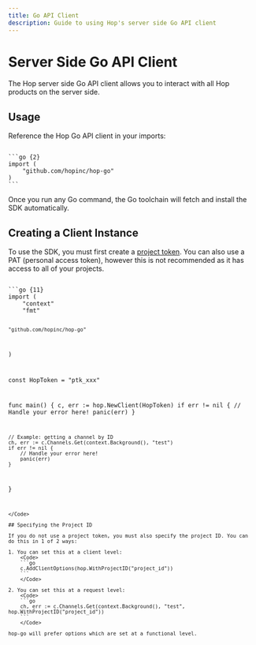 ```yaml
---
title: Go API Client
description: Guide to using Hop's server side Go API client
---
```



# Server Side Go API Client

The Hop server side Go API client allows you to interact with all Hop products on the server side.

## Usage

Reference the Hop Go API client in your imports:

<Code>
```go {2}
import (
	"github.com/hopinc/hop-go"
)
```
</Code>

Once you run any Go command, the Go toolchain will fetch and install the SDK automatically.

## Creating a Client Instance

To use the SDK, you must first create a [project token](/reference/project_tokens). You can also use a PAT (personal access token), however this is not recommended as it has access to all of your projects.

<Code>
```go {11}
import (
	"context"
	"fmt"

    "github.com/hopinc/hop-go"
)

const HopToken = "ptk_xxx"

func main() {
	c, err := hop.NewClient(HopToken)
	if err != nil {
		// Handle your error here!
		panic(err)
	}

    // Example: getting a channel by ID
    ch, err := c.Channels.Get(context.Background(), "test")
    if err != nil {
    	// Handle your error here!
    	panic(err)
    }
}
```
</Code>

## Specifying the Project ID

If you do not use a project token, you must also specify the project ID. You can do this in 1 of 2 ways:

1. You can set this at a client level:
	<Code>
	```go
	c.AddClientOptions(hop.WithProjectID("project_id"))
	```
	</Code>

2. You can set this at a request level:
	<Code>
	```go
	ch, err := c.Channels.Get(context.Background(), "test", hop.WithProjectID("project_id"))
	```
	</Code>

hop-go will prefer options which are set at a functional level.